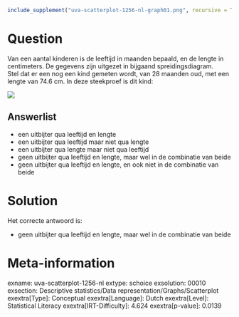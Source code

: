 ```r
include_supplement("uva-scatterplot-1256-nl-graph01.png", recursive = TRUE)
```

Question
========

Van een aantal kinderen is de leeftijd in maanden bepaald, en de lengte
in centimeters. De gegevens zijn uitgezet in bijgaand
spreidingsdiagram.\
Stel dat er een nog een kind gemeten wordt, van 28 maanden oud, met een
lengte van 74.6 cm. In deze steekproef is dit kind:

![](uva-scatterplot-1256-nl-graph01.png)

Answerlist
----------

* een uitbijter qua leeftijd en lengte
* een uitbijter qua leeftijd maar niet qua lengte
* een uitbijter qua lengte maar niet qua leeftijd
* geen uitbijter qua leeftijd en lengte, maar wel in de combinatie van beide
* geen uitbijter qua leeftijd en lengte, en ook niet in de combinatie van beide

Solution
========

Het correcte antwoord is: 

* geen uitbijter qua leeftijd en lengte, maar wel in de combinatie van beide

Meta-information
================
exname: uva-scatterplot-1256-nl
extype: schoice
exsolution: 00010
exsection: Descriptive statistics/Data representation/Graphs/Scatterplot
exextra[Type]: Conceptual
exextra[Language]: Dutch
exextra[Level]: Statistical Literacy
exextra[IRT-Difficulty]: 4.624
exextra[p-value]: 0.0139
